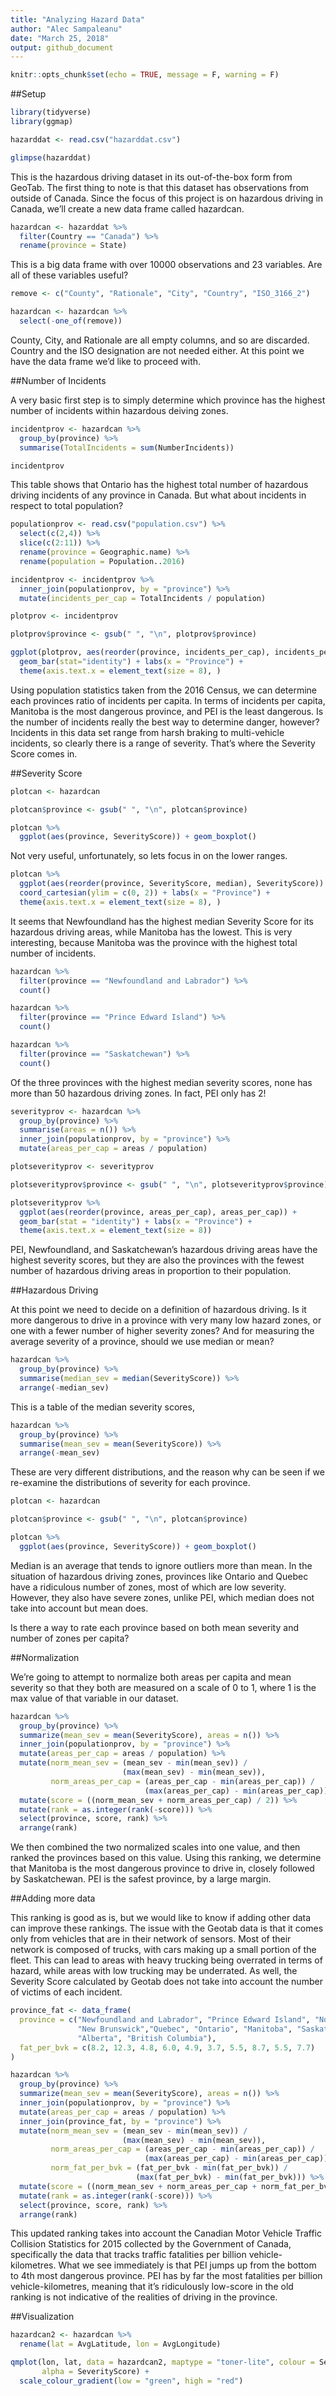 ```yaml
---
title: "Analyzing Hazard Data"
author: "Alec Sampaleanu"
date: "March 25, 2018"
output: github_document
---
```


```r
knitr::opts_chunk$set(echo = TRUE, message = F, warning = F)
```

##Setup

```r
library(tidyverse)
library(ggmap)
```

```r
hazarddat <- read.csv("hazarddat.csv")

glimpse(hazarddat)
```

This is the hazardous driving dataset in its out-of-the-box form from GeoTab. The first thing to note is that this dataset has observations from outside of Canada. Since the focus of this project is on hazardous driving in Canada, we'll create a new data frame called hazardcan.

```r
hazardcan <- hazarddat %>%
  filter(Country == "Canada") %>%
  rename(province = State)
```

This is a big data frame with over 10000 observations and 23 variables. Are all of these variables useful?

```r
remove <- c("County", "Rationale", "City", "Country", "ISO_3166_2")

hazardcan <- hazardcan %>%
  select(-one_of(remove))
```

County, City, and Rationale are all empty columns, and so are discarded. Country and the ISO designation are not needed either. At this point we have the data frame we'd like to proceed with.

##Number of Incidents

A very basic first step is to simply determine which province has the highest number of incidents within hazardous deiving zones.

```r
incidentprov <- hazardcan %>%
  group_by(province) %>%
  summarise(TotalIncidents = sum(NumberIncidents))

incidentprov
```

This table shows that Ontario has the highest total number of hazardous driving incidents of any province in Canada. But what about incidents in respect to total population?

```r
populationprov <- read.csv("population.csv") %>%
  select(c(2,4)) %>%
  slice(c(2:11)) %>%
  rename(province = Geographic.name) %>%
  rename(population = Population..2016)

incidentprov <- incidentprov %>%
  inner_join(populationprov, by = "province") %>%
  mutate(incidents_per_cap = TotalIncidents / population)

plotprov <- incidentprov

plotprov$province <- gsub(" ", "\n", plotprov$province)

ggplot(plotprov, aes(reorder(province, incidents_per_cap), incidents_per_cap)) +
  geom_bar(stat="identity") + labs(x = "Province") + 
  theme(axis.text.x = element_text(size = 8), )
```

Using population statistics taken from the 2016 Census, we can determine each provinces ratio of incidents per capita. In terms of incidents per capita, Manitoba is the most dangerous province, and PEI is the least dangerous. Is the number of incidents really the best way to determine danger, however? Incidents in this data set range from harsh braking to multi-vehicle incidents, so clearly there is a range of severity. That's where the Severity Score comes in.

##Severity Score

```r
plotcan <- hazardcan

plotcan$province <- gsub(" ", "\n", plotcan$province)

plotcan %>%
  ggplot(aes(province, SeverityScore)) + geom_boxplot()
```

Not very useful, unfortunately, so lets focus in on the lower ranges.

```r
plotcan %>%
  ggplot(aes(reorder(province, SeverityScore, median), SeverityScore)) + geom_boxplot() +
  coord_cartesian(ylim = c(0, 2)) + labs(x = "Province") + 
  theme(axis.text.x = element_text(size = 8), )
```

It seems that Newfoundland has the highest median Severity Score for its hazardous driving areas, while Manitoba has the lowest. This is very interesting, because Manitoba was the province with the highest total number of incidents. 

```r
hazardcan %>%
  filter(province == "Newfoundland and Labrador") %>%
  count()

hazardcan %>%
  filter(province == "Prince Edward Island") %>%
  count()

hazardcan %>%
  filter(province == "Saskatchewan") %>%
  count()
```

Of the three provinces with the highest median severity scores, none has more than 50 hazardous driving zones. In fact, PEI only has 2!

```r
severityprov <- hazardcan %>%
  group_by(province) %>%
  summarise(areas = n()) %>%
  inner_join(populationprov, by = "province") %>%
  mutate(areas_per_cap = areas / population)

plotseverityprov <- severityprov

plotseverityprov$province <- gsub(" ", "\n", plotseverityprov$province)

plotseverityprov %>%
  ggplot(aes(reorder(province, areas_per_cap), areas_per_cap)) + 
  geom_bar(stat = "identity") + labs(x = "Province") + 
  theme(axis.text.x = element_text(size = 8))
```

PEI, Newfoundland, and Saskatchewan's hazardous driving areas have the highest severity scores, but they are also the provinces with the fewest number of hazardous driving areas in proportion to their population. 

##Hazardous Driving

At this point we need to decide on a definition of hazardous driving. Is it more dangerous to drive in a province with very many low hazard zones, or one with a fewer number of higher severity zones? And for measuring the average severity of a province, should we use median or mean? 

```r
hazardcan %>%
  group_by(province) %>%
  summarise(median_sev = median(SeverityScore)) %>%
  arrange(-median_sev)
```

This is a table of the median severity scores,

```r
hazardcan %>%
  group_by(province) %>%
  summarise(mean_sev = mean(SeverityScore)) %>%
  arrange(-mean_sev)
```

These are very different distributions, and the reason why can be seen if we re-examine the distributions of severity for each province.

```r
plotcan <- hazardcan

plotcan$province <- gsub(" ", "\n", plotcan$province)

plotcan %>%
  ggplot(aes(province, SeverityScore)) + geom_boxplot()
```

Median is an average that tends to ignore outliers more than mean. In the situation of hazardous driving zones, provinces like Ontario and Quebec have a ridiculous number of zones, most of which are low severity. However, they also have severe zones, unlike PEI, which median does not take into account but mean does. 

Is there a way to rate each province based on both mean severity and number of zones per capita?

##Normalization

We're going to attempt to normalize both areas per capita and mean severity so that they both are measured on a scale of 0 to 1, where 1 is the max value of that variable in our dataset.

```r
hazardcan %>%
  group_by(province) %>%
  summarize(mean_sev = mean(SeverityScore), areas = n()) %>%
  inner_join(populationprov, by = "province") %>%
  mutate(areas_per_cap = areas / population) %>%
  mutate(norm_mean_sev = (mean_sev - min(mean_sev)) / 
                         (max(mean_sev) - min(mean_sev)), 
         norm_areas_per_cap = (areas_per_cap - min(areas_per_cap)) /
                              (max(areas_per_cap) - min(areas_per_cap))) %>%
  mutate(score = ((norm_mean_sev + norm_areas_per_cap) / 2)) %>% 
  mutate(rank = as.integer(rank(-score))) %>%
  select(province, score, rank) %>%
  arrange(rank)
```

We then combined the two normalized scales into one value, and then ranked the provinces based on this value. Using this ranking, we determine that Manitoba is the most dangerous province to drive in, closely followed by Saskatchewan. PEI is the safest province, by a large margin. 

##Adding more data

This ranking is good as is, but we would like to know if adding other data can improve these rankings. The issue with the Geotab data is that it comes only from vehicles that are in their network of sensors. Most of their network is composed of trucks, with cars making up a small portion of the fleet. This can lead to areas with heavy trucking being overrated in terms of hazard, while areas with low trucking may be underrated. As well, the Severity Score calculated by Geotab does not take into account the number of victims of each incident.

```r
province_fat <- data_frame(
  province = c("Newfoundland and Labrador", "Prince Edward Island", "Nova Scotia", 
               "New Brunswick","Quebec", "Ontario", "Manitoba", "Saskatchewan", 
               "Alberta", "British Columbia"),
  fat_per_bvk = c(8.2, 12.3, 4.8, 6.0, 4.9, 3.7, 5.5, 8.7, 5.5, 7.7)
)

hazardcan %>%
  group_by(province) %>%
  summarize(mean_sev = mean(SeverityScore), areas = n()) %>%
  inner_join(populationprov, by = "province") %>%
  mutate(areas_per_cap = areas / population) %>%
  inner_join(province_fat, by = "province") %>%
  mutate(norm_mean_sev = (mean_sev - min(mean_sev)) / 
                         (max(mean_sev) - min(mean_sev)), 
         norm_areas_per_cap = (areas_per_cap - min(areas_per_cap)) /
                              (max(areas_per_cap) - min(areas_per_cap)),
         norm_fat_per_bvk = (fat_per_bvk - min(fat_per_bvk)) /
                            (max(fat_per_bvk) - min(fat_per_bvk))) %>%
  mutate(score = ((norm_mean_sev + norm_areas_per_cap + norm_fat_per_bvk) / 3)) %>% 
  mutate(rank = as.integer(rank(-score))) %>%
  select(province, score, rank) %>%
  arrange(rank)
```

This updated ranking takes into account the Canadian Motor Vehicle Traffic Collision Statistics for 2015 collected by the Government of Canada, specifically the data that tracks traffic fatalities per billion vehicle-kilometres. What we see immediately is that PEI jumps up from the bottom to 4th most dangerous province. PEI has by far the most fatalities per billion vehicle-kilometres, meaning that it's ridiculously low-score in the old ranking is not indicative of the realities of driving in the province.

##Visualization

```r
hazardcan2 <- hazardcan %>%
  rename(lat = AvgLatitude, lon = AvgLongitude)

qmplot(lon, lat, data = hazardcan2, maptype = "toner-lite", colour = SeverityScore,
       alpha = SeverityScore) +
  scale_colour_gradient(low = "green", high = "red")
```